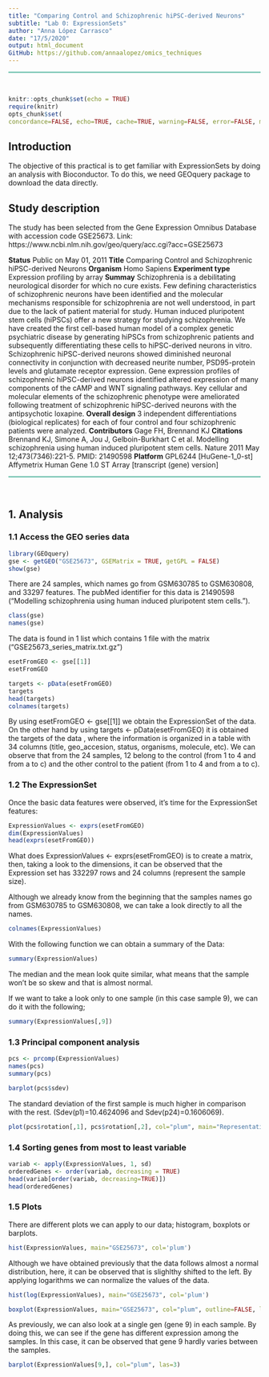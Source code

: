 ```yaml
---
title: "Comparing Control and Schizophrenic hiPSC-derived Neurons"
subtitle: "Lab 0: ExpressionSets"
author: "Anna López Carrasco"
date: "17/5/2020"
output: html_document
GitHub: https://github.com/annaalopez/omics_techniques
---
```

<div style="background-color: #86CBBB; 1px; height:3px " ></div><br>

```r
knitr::opts_chunk$set(echo = TRUE)
require(knitr)
opts_chunk$set(
concordance=FALSE, echo=TRUE, cache=TRUE, warning=FALSE, error=FALSE, message=FALSE)
```

## Introduction 
The objective of this practical is to get familiar with ExpressionSets by doing an analysis with Bioconductor. To do this, we need GEOquery package to download the data directly. 

## Study description
The study has been selected from the Gene Expression Omnibus Database with accession code GSE25673.
Link: https://www.ncbi.nlm.nih.gov/geo/query/acc.cgi?acc=GSE25673

**Status** Public on May 01, 2011
**Title** Comparing Control and Schizophrenic hiPSC-derived Neurons
**Organism** Homo Sapiens
**Experiment type** Expression profiling by array
**Summay** Schizophrenia is a debilitating neurological disorder for which no cure exists. Few defining characteristics of schizophrenic neurons have been identified and the molecular mechanisms responsible for schizophrenia are not well understood, in part due to the lack of patient material for study. Human induced pluripotent stem cells (hiPSCs) offer a new strategy for studying schizophrenia. We have created the first cell-based human model of a complex genetic psychiatric disease by generating hiPSCs from schizophrenic patients and subsequently differentiating these cells to hiPSC-derived neurons in vitro. Schizophrenic hiPSC-derived neurons showed diminished neuronal connectivity in conjunction with decreased neurite number, PSD95-protein levels and glutamate receptor expression. Gene expression profiles of schizophrenic hiPSC-derived neurons identified altered expression of many components of the cAMP and WNT signaling pathways. Key cellular and molecular elements of the schizophrenic phenotype were ameliorated following treatment of schizophrenic hiPSC-derived neurons with the antipsychotic loxapine.
**Overall design** 3 independent differentiations (biological replicates) for each of four control and four schizophrenic patients were analyzed.
**Contributors** Gage FH, Brennand KJ
**Citations** Brennand KJ, Simone A, Jou J, Gelboin-Burkhart C et al. Modelling schizophrenia using human induced pluripotent stem cells. Nature 2011 May 12;473(7346):221-5. PMID: 21490598
**Platform** GPL6244	[HuGene-1_0-st] Affymetrix Human Gene 1.0 ST Array [transcript (gene) version]

<div style="background-color: #86CBBB; 1px; height:3px " ></div><br>

## 1. Analysis
### 1.1 Access the GEO series data

```r
library(GEOquery)
gse <- getGEO("GSE25673", GSEMatrix = TRUE, getGPL = FALSE)
show(gse)
```
There are 24 samples, which names go from GSM630785 to GSM630808, and 33297 features.
The pubMed identifier for this data is 21490598 ("Modelling schizophrenia using human induced pluripotent stem cells.").

```r
class(gse)
names(gse)
```
The data is found in 1 list which contains 1 file with the matrix ("GSE25673_series_matrix.txt.gz")

```r
esetFromGEO <- gse[[1]]
esetFromGEO

targets <- pData(esetFromGEO)
targets
head(targets)
colnames(targets)
```
By using esetFromGEO <- gse[[1]] we obtain the ExpressionSet of the data. On the other hand by using targets <- pData(esetFromGEO) it is obtained the targets of the data , where the information is organized in a table with 34 columns (title, geo_accesion, status, organisms, molecule, etc).
We can observe that from the 24 samples, 12 belong to the control (from 1 to 4 and from a to c) and the other control to the patient (from 1 to 4 and from a to c).

### 1.2 The ExpressionSet
Once the basic data features were observed, it's time for the ExpressionSet features:

```r
ExpressionValues <- exprs(esetFromGEO)
dim(ExpressionValues)
head(exprs(esetFromGEO))
```
What does ExpressionValues <- exprs(esetFromGEO) is to create a matrix, then, taking a look to the dimensions, it can be observed that the Expression set has 332297 rows and 24 columns (represent the sample size).

Although we already know from the beginning that the samples names go from GSM630785 to GSM630808, we can take a look directly to all the names.

```r
colnames(ExpressionValues)
```
With the following function we can obtain a summary of the Data:

```r
summary(ExpressionValues)
```
The median and the mean look quite similar, what means that the sample won't be so skew and that is almost normal.

If we want to take a look only to one sample (in this case sample 9), we can do it with the following;

```r
summary(ExpressionValues[,9])
```

### 1.3 Principal component analysis
```r
pcs <- prcomp(ExpressionValues)
names(pcs)
summary(pcs)

barplot(pcs$sdev)
```
The standard deviation of the first sample is much higher in comparison with the rest.  (Sdev(p1)=10.4624096 and Sdev(p24)=0.1606069).

```r
plot(pcs$rotation[,1], pcs$rotation[,2], col="plum", main="Representation of first two principal components")
```

### 1.4 Sorting genes from most to least variable
```r
variab <- apply(ExpressionValues, 1, sd)
orderedGenes <- order(variab, decreasing = TRUE)
head(variab[order(variab, decreasing=TRUE)])
head(orderedGenes)
```

### 1.5 Plots
There are different plots we can apply to our data; histogram, boxplots or barplots. 
```r
hist(ExpressionValues, main="GSE25673", col='plum')
```
Although we have obtained previously that the data follows almost a normal distribution, here, it can be observed that is slighlthy shifted to the left.
By applying logarithms we can normalize the values of the data.

```r
hist(log(ExpressionValues), main="GSE25673", col='plum')
```

```r
boxplot(ExpressionValues, main="GSE25673", col="plum", outline=FALSE, las=3)
```
As previously, we can also look at a single gen (gene 9) in each sample. By doing this, we can see if the gene has different expression among the samples.
In this case, it can be observed that gene 9 hardly varies between the samples.

```r
barplot(ExpressionValues[9,], col="plum", las=3)
```
